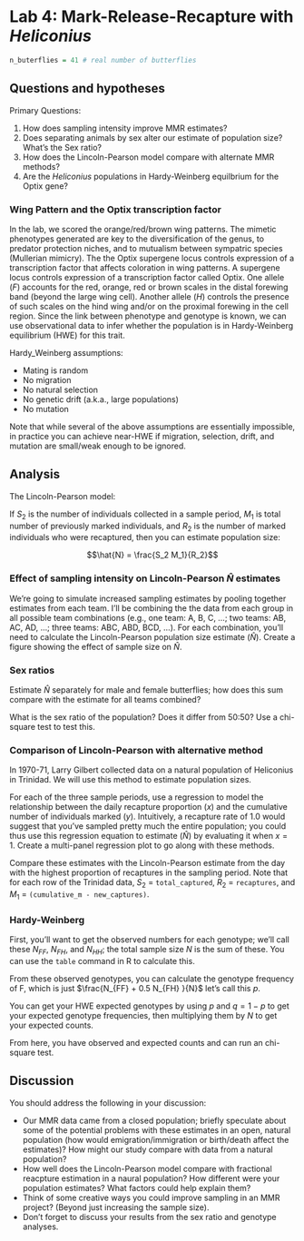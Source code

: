 # Lab 4: Mark-Release-Recapture with *Heliconius* {#Lab4}

```r
n_buterflies = 41 # real number of butterflies
```

## Questions and hypotheses

Primary Questions:

1. How does sampling intensity improve MMR estimates? 
2. Does separating animals by sex alter our estimate of population size? What's the Sex ratio?
3. How does the Lincoln-Pearson model compare with alternate MMR methods?
4. Are the *Heliconius* populations in Hardy-Weinberg equilbrium for the Optix gene?

### Wing Pattern and the Optix transcription factor

In the lab, we scored the orange/red/brown wing patterns.
The mimetic phenotypes generated are key to the diversification of the genus, to predator protection niches, and to mutualism between sympatric species (Mullerian mimicry).
The the Optix supergene locus controls expression of a transcription factor that affects coloration in wing patterns.
A supergene locus controls expression of a transcription factor called Optix.
One allele ($F$) accounts for the red, orange, red or brown scales in the distal forewing band (beyond the large wing cell).
Another allele ($H$) controls the presence of such scales on the hind wing and/or on the proximal forewing in the cell region.
Since the link between phenotype and genotype is known, we can use observational data to infer whether the population is in Hardy-Weinberg equilibrium (HWE) for this trait.

Hardy_Weinberg assumptions:

- Mating is random
- No migration
- No natural selection
- No genetic drift (a.k.a., large populations)
- No mutation

Note that while several of the above assumptions are essentially impossible, in practice you can achieve near-HWE if migration, selection, drift, and mutation are small/weak enough to be ignored. 

## Analysis

The Lincoln-Pearson model:

If $S_2$ is the number of individuals collected in a sample period, $M_1$ is total number of previously marked individuals, and $R_2$ is the number of marked individuals who were recaptured, then you can estimate population size:

$$\hat{N} = \frac{S_2 M_1}{R_2}$$


### Effect of sampling intensity on Lincoln-Pearson $\hat{N}$ estimates

We're going to simulate increased sampling estimates by pooling together estimates from each team.
I'll be combining the the data from each group in all possible team combinations (e.g., one team: A, B, C, ...; two teams: AB, AC, AD, ...; three teams: ABC, ABD, BCD, ...).
For each combination, you'll need to calculate the Lincoln-Pearson population size estimate $(\hat{N})$.
Create a figure showing the effect of sample size on $\hat{N}$.

### Sex ratios

Estimate $\hat{N}$ separately for male and female butterflies; how does this sum compare with the estimate for all teams combined?

What is the sex ratio of the population?  Does it differ from 50:50?  Use a chi-square test to test this.

### Comparison of Lincoln-Pearson with alternative method

In 1970-71, Larry Gilbert collected data on a natural population of Heliconius in Trinidad. We will use this method to estimate population sizes.

For each of the three sample periods, use a regression to model the relationship between the daily recapture proportion $(x)$ and the cumulative number of individuals marked $(y)$.
Intuitively, a recapture rate of 1.0 would suggest that you've sampled pretty much the entire population; you could thus use this regression equation to estimate $(\hat{N})$ by evaluating it when $x=1$. 
Create a multi-panel regression plot to go along with these methods.

Compare these estimates with the Lincoln-Pearson estimate from the day with the highest proportion of recaptures in the sampling period. 
Note that for each row of the Trinidad data, $S_2$ = `total_captured`, $R_2$ = `recaptures`, and $M_1$ = `(cumulative_m - new_captures)`. 

### Hardy-Weinberg

First, you'll want to get the observed numbers for each genotype; we'll call these $N_{FF}$, $N_{FH}$, and $N_{HH}$; the total sample size $N$ is the sum of these. 
You can use the `table` command in R to calculate this. 

From these observed genotypes, you can calculate the genotype frequency of F, which is just $\frac{N_{FF} + 0.5 N_{FH} }{N}$  let's call this $p$.  

You can get your HWE expected genotypes by using $p$ and $q=1-p$ to get your expected genotype frequencies, then multiplying them by $N$ to get your expected counts.

From here, you have observed and expected counts and can run an chi-square test.

## Discussion

You should address the following in your discussion:

- Our MMR data came from a closed population; briefly speculate about some of the potential problems with these estimates in an open, natural population (how would emigration/immigration or birth/death affect the estimates)? How might our study compare with data from a natural population?
- How well does the Lincoln-Pearson model compare with fractional reacpture estimation in a naural population?  How different were your population estimates? What factors could help explain them?
- Think of some creative ways you could improve sampling in an MMR project? (Beyond just increasing the sample size).  
- Don't forget to discuss your results from the sex ratio and genotype analyses.

